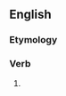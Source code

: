 ==English==

===Etymology===
{{suffix|en|memorial|ise}}

===Verb===
{{en-verb|memorialises|memorialising|memorialised|memorialised}}

# {{standard spelling of|en|from=non-Oxford British spelling|memorialize}}